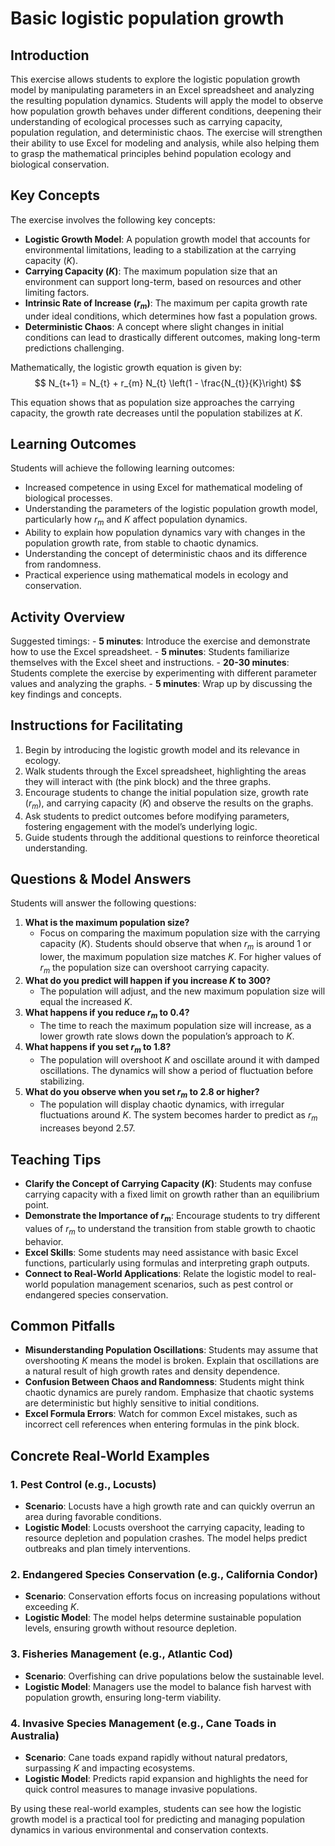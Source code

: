 # Basic logistic population growth

## Introduction

This exercise allows students to explore the logistic population growth model by manipulating parameters in an Excel spreadsheet and analyzing the resulting population dynamics. Students will apply the model to observe how population growth behaves under different conditions, deepening their understanding of ecological processes such as carrying capacity, population regulation, and deterministic chaos. The exercise will strengthen their ability to use Excel for modeling and analysis, while also helping them to grasp the mathematical principles behind population ecology and biological conservation.

## Key Concepts

The exercise involves the following key concepts:

- **Logistic Growth Model**: A population growth model that accounts for environmental limitations, leading to a stabilization at the carrying capacity ($K$).
- **Carrying Capacity ($K$)**: The maximum population size that an environment can support long-term, based on resources and other limiting factors.
- **Intrinsic Rate of Increase ($r_m$)**: The maximum per capita growth rate under ideal conditions, which determines how fast a population grows.
- **Deterministic Chaos**: A concept where slight changes in initial conditions can lead to drastically different outcomes, making long-term predictions challenging.
  
Mathematically, the logistic growth equation is given by:
$$ N_{t+1} = N_{t} + r_{m} N_{t} \left(1 - \frac{N_{t}}{K}\right) $$

This equation shows that as population size approaches the carrying capacity, the growth rate decreases until the population stabilizes at $K$.

## Learning Outcomes

Students will achieve the following learning outcomes:

- Increased competence in using Excel for mathematical modeling of biological processes.
- Understanding the parameters of the logistic population growth model, particularly how $r_m$ and $K$ affect population dynamics.
- Ability to explain how population dynamics vary with changes in the population growth rate, from stable to chaotic dynamics.
- Understanding the concept of deterministic chaos and its difference from randomness.
- Practical experience using mathematical models in ecology and conservation.

## Activity Overview

Suggested timings:
- **5 minutes**: Introduce the exercise and demonstrate how to use the Excel spreadsheet.
- **5 minutes**: Students familiarize themselves with the Excel sheet and instructions.
- **20-30 minutes**: Students complete the exercise by experimenting with different parameter values and analyzing the graphs.
- **5 minutes**: Wrap up by discussing the key findings and concepts.

## Instructions for Facilitating

1. Begin by introducing the logistic growth model and its relevance in ecology.
2. Walk students through the Excel spreadsheet, highlighting the areas they will interact with (the pink block) and the three graphs.
3. Encourage students to change the initial population size, growth rate ($r_m$), and carrying capacity ($K$) and observe the results on the graphs.
4. Ask students to predict outcomes before modifying parameters, fostering engagement with the model’s underlying logic.
5. Guide students through the additional questions to reinforce theoretical understanding.

## Questions & Model Answers

Students will answer the following questions:

1. **What is the maximum population size?**
   - Focus on comparing the maximum population size with the carrying capacity ($K$). Students should observe that when $r_m$ is around 1 or lower, the maximum population size matches $K$. For higher values of $r_m$ the population size can overshoot carrying capacity.
   
2. **What do you predict will happen if you increase $K$ to 300?**
   - The population will adjust, and the new maximum population size will equal the increased $K$.
   
3. **What happens if you reduce $r_m$ to 0.4?**
   - The time to reach the maximum population size will increase, as a lower growth rate slows down the population’s approach to $K$.

4. **What happens if you set $r_m$ to 1.8?**
   - The population will overshoot $K$ and oscillate around it with damped oscillations. The dynamics will show a period of fluctuation before stabilizing.

5. **What do you observe when you set $r_m$ to 2.8 or higher?**
   - The population will display chaotic dynamics, with irregular fluctuations around $K$. The system becomes harder to predict as $r_m$ increases beyond 2.57.

## Teaching Tips

- **Clarify the Concept of Carrying Capacity ($K$)**: Students may confuse carrying capacity with a fixed limit on growth rather than an equilibrium point.
- **Demonstrate the Importance of $r_m$**: Encourage students to try different values of $r_m$ to understand the transition from stable growth to chaotic behavior.
- **Excel Skills**: Some students may need assistance with basic Excel functions, particularly using formulas and interpreting graph outputs.
- **Connect to Real-World Applications**: Relate the logistic model to real-world population management scenarios, such as pest control or endangered species conservation.

## Common Pitfalls

- **Misunderstanding Population Oscillations**: Students may assume that overshooting $K$ means the model is broken. Explain that oscillations are a natural result of high growth rates and density dependence.
- **Confusion Between Chaos and Randomness**: Students might think chaotic dynamics are purely random. Emphasize that chaotic systems are deterministic but highly sensitive to initial conditions.
- **Excel Formula Errors**: Watch for common Excel mistakes, such as incorrect cell references when entering formulas in the pink block.

## Concrete Real-World Examples

### 1. **Pest Control (e.g., Locusts)**
   - **Scenario**: Locusts have a high growth rate and can quickly overrun an area during favorable conditions.
   - **Logistic Model**: Locusts overshoot the carrying capacity, leading to resource depletion and population crashes. The model helps predict outbreaks and plan timely interventions.
   
### 2. **Endangered Species Conservation (e.g., California Condor)**
   - **Scenario**: Conservation efforts focus on increasing populations without exceeding $K$.
   - **Logistic Model**: The model helps determine sustainable population levels, ensuring growth without resource depletion.

### 3. **Fisheries Management (e.g., Atlantic Cod)**
   - **Scenario**: Overfishing can drive populations below the sustainable level.
   - **Logistic Model**: Managers use the model to balance fish harvest with population growth, ensuring long-term viability.

### 4. **Invasive Species Management (e.g., Cane Toads in Australia)**
   - **Scenario**: Cane toads expand rapidly without natural predators, surpassing $K$ and impacting ecosystems.
   - **Logistic Model**: Predicts rapid expansion and highlights the need for quick control measures to manage invasive populations.

By using these real-world examples, students can see how the logistic growth model is a practical tool for predicting and managing population dynamics in various environmental and conservation contexts.

